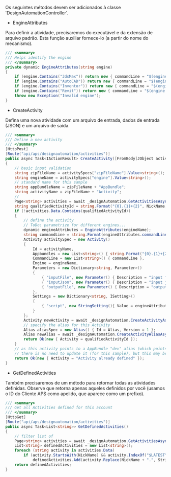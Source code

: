Os seguintes métodos devem ser adicionados à classe 'DesignAutomationController'.

- EngineAttributes

Para definir a atividade, precisaremos do executável e da extensão de arquivo padrão. Esta função auxiliar fornece-lo (a partir do nome do mecanismo).

```cs
/// <summary>
/// Helps identify the engine
/// </summary>
private dynamic EngineAttributes(string engine)
{
    if (engine.Contains("3dsMax")) return new { commandLine = "$(engine.path)\\3dsmaxbatch.exe -sceneFile \"$(args[inputFile].path)\" $(settings[script].path)", extension = "max", script = "da = dotNetClass(\"Autodesk.Forge.Sample.DesignAutomation.Max.RuntimeExecute\")\nda.ModifyWindowWidthHeight()\n" };
    if (engine.Contains("AutoCAD")) return new { commandLine = "$(engine.path)\\accoreconsole.exe /i \"$(args[inputFile].path)\" /al \"$(appbundles[{0}].path)\" /s $(settings[script].path)", extension = "dwg", script = "UpdateParam\n" };
    if (engine.Contains("Inventor")) return new { commandLine = "$(engine.path)\\inventorcoreconsole.exe /i \"$(args[inputFile].path)\" /al \"$(appbundles[{0}].path)\"", extension = "ipt", script = string.Empty };
    if (engine.Contains("Revit")) return new { commandLine = "$(engine.path)\\revitcoreconsole.exe /i \"$(args[inputFile].path)\" /al \"$(appbundles[{0}].path)\"", extension = "rvt", script = string.Empty };
    throw new Exception("Invalid engine");
}
```

- CreateActivity

Defina uma nova atividade com um arquivo de entrada, dados de entrada (JSON) e um arquivo de saída.

```cs
/// <summary>
/// Define a new activity
/// </summary>
[HttpPost]
[Route("api/aps/designautomation/activities")]
public async Task<IActionResult> CreateActivity([FromBody]JObject activitySpecs)
{
    // basic input validation
    string zipFileName = activitySpecs["zipFileName"].Value<string>();
    string engineName = activitySpecs["engine"].Value<string>();
    // standard name for this sample
    string appBundleName = zipFileName + "AppBundle";
    string activityName = zipFileName + "Activity";
    //
    Page<string> activities = await _designAutomation.GetActivitiesAsync();
    string qualifiedActivityId = string.Format("{0}.{1}+{2}", NickName, activityName, Alias);
    if (!activities.Data.Contains(qualifiedActivityId))
    {
        // define the activity
        // ToDo: parametrize for different engines...
        dynamic engineAttributes = EngineAttributes(engineName);
        string commandLine = string.Format(engineAttributes.commandLine, appBundleName);
        Activity activitySpec = new Activity()
        {
            Id = activityName,
            Appbundles = new List<string>() { string.Format("{0}.{1}+{2}", NickName, appBundleName, Alias) },
            CommandLine = new List<string>() { commandLine },
            Engine = engineName,
            Parameters = new Dictionary<string, Parameter>()
            {
                { "inputFile", new Parameter() { Description = "input file", LocalName = "$(inputFile)", Ondemand = false, Required = true, Verb = Verb.Get, Zip = false } },
                { "inputJson", new Parameter() { Description = "input json", LocalName = "params.json", Ondemand = false, Required = false, Verb = Verb.Get, Zip = false } },
                { "outputFile", new Parameter() { Description = "output file", LocalName = "outputFile." + engineAttributes.extension, Ondemand = false, Required = true, Verb = Verb.Put, Zip = false } }
            },
            Settings = new Dictionary<string, ISetting>()
            {
                { "script", new StringSetting(){ Value = engineAttributes.script } }
            }
        };
        Activity newActivity = await _designAutomation.CreateActivityAsync(activitySpec);
        // specify the alias for this Activity
        Alias aliasSpec = new Alias() { Id = Alias, Version = 1 };
        Alias newAlias = await _designAutomation.CreateActivityAliasAsync(activityName, aliasSpec);
        return Ok(new { Activity = qualifiedActivityId });
    }
    // as this activity points to a AppBundle "dev" alias (which points to the last version of the bundle),
    // there is no need to update it (for this sample), but this may be extended for different contexts
    return Ok(new { Activity = "Activity already defined" });
}
```

- GetDefinedActivities

Também precisaremos de um método para retornar todas as atividades definidas. Observe que retorna apenas aqueles definidos por você (usamos o ID do Cliente APS como apelido, que aparece como um prefixo).

```cs
/// <summary>
/// Get all Activities defined for this account
/// </summary>
[HttpGet]
[Route("api/aps/designautomation/activities")]
public async Task<List<string>> GetDefinedActivities()
{
    // filter list of
    Page<string> activities = await _designAutomation.GetActivitiesAsync();
    List<string> definedActivities = new List<string>();
    foreach (string activity in activities.Data)
        if (activity.StartsWith(NickName) && activity.IndexOf("$LATEST") == -1)
            definedActivities.Add(activity.Replace(NickName + ".", String.Empty));
    return definedActivities;
}
```
